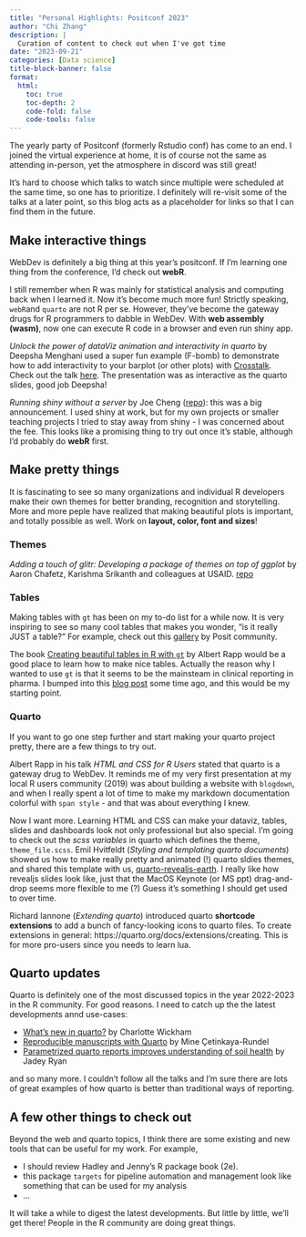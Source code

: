 ```yaml
---
title: "Personal Highlights: Positconf 2023"
author: "Chi Zhang"
description: |
  Curation of content to check out when I've got time
date: "2023-09-21"
categories: [Data science]
title-block-banner: false
format: 
  html:
    toc: true
    toc-depth: 2
    code-fold: false
    code-tools: false
---
```


The yearly party of Positconf (formerly Rstudio conf) has come to an end. I joined the virtual experience at home, it is of course not the same as attending in-person, yet the atmosphere in discord was still great!

It's hard to choose which talks to watch since multiple were scheduled at the same time, so one has to prioritize. I definitely will re-visit some of the talks at a later point, so this blog acts as a placeholder for links so that I can find them in the future. 

## Make interactive things

WebDev is definitely a big thing at this year's positconf. If I'm learning one thing from the conference, I'd check out **webR**.

I still remember when R was mainly for statistical analysis and computing back when I learned it. Now it's become much more fun! Strictly speaking, `webR`and `quarto` are not R per se. However, they've become the gateway drugs for R programmers to dabble in WebDev. With **web assembly (wasm)**, now one can execute R code in a browser and even run shiny app.

*Unlock the power of dataViz animation and interactivity in quarto* by Deepsha Menghani used a super fun example (F-bomb) to demonstrate how to add interactivity to your barplot (or other plots) with [Crosstalk](https://rstudio.github.io/crosstalk/). Check out the talk [here](https://github.com/deepshamenghani/posit_plotly_crosstalk). The presentation was as interactive as the quarto slides, good job Deepsha!


*Running shiny without a server* by Joe Cheng ([repo](https://github.com/jcheng5/posit-conf-2023-shinylive)): this was a big announcement. I used shiny at work, but for my own projects or smaller teaching projects I tried to stay away from shiny - I was concerned about the fee. This looks like a promising thing to try out once it's stable, although I'd probably do **webR** first.


## Make pretty things

It is fascinating to see so many organizations and individual R developers make their own themes for better branding, recognition and storytelling. More and more peple have realized that making beautiful plots is important, and totally possible as well. Work on **layout, color, font and sizes**!

### Themes

*Adding a touch of glitr: Developing a package of themes on top of ggplot* by Aaron Chafetz, Karishma Srikanth and colleagues at USAID. [repo](https://github.com/USAID-OHA-SI/glitr)

### Tables

Making tables with `gt` has been on my to-do list for a while now. It is very inspiring to see so many cool tables that makes you wonder, "is it really JUST a table?" For example, check out this [gallery](https://community.rstudio.com/c/table-gallery/64) by Posit community.

The book [Creating beautiful tables in R with `gt`](https://gt.albert-rapp.de) by Albert Rapp would be a good place to learn how to make nice tables. Actually the reason why I wanted to use `gt` is that it seems to be the mainsteam in clinical reporting in pharma. I bumped into this [blog post](https://posit.co/blog/the-many-reasons-that-pharmas-love-gt/) some time ago, and this would be my starting point.

### Quarto

If you want to go one step further and start making your quarto project pretty, there are a few things to try out. 

Albert Rapp in his talk *HTML and CSS for R Users* stated that quarto is a gateway drug to WebDev. It reminds me of my very first presentation at my local R users community (2019) was about building a website with `blogdown`, and when I really spent a lot of time to make my markdown documentation colorful with `span style` - and that was about everything I knew. 

Now I want more. Learning HTML and CSS can make your dataviz, tables, slides and dashboards look not only professional but also special. I'm going to check out the *scss variables* in quarto which defines the theme, `theme_file.scss`. 
Emil Hvitfeldt (*Styling and templating quarto documents*) showed us how to make really pretty and animated (!) quarto sldies themes, and shared this template with us, [quarto-revealjs-earth](https://emilhvitfeldt.github.io/quarto-revealjs-earth/#/theme-title1). I really like how revealjs slides look like, just that the MacOS Keynote (or MS ppt) drag-and-drop seems more flexible to me (?) Guess it's something I should get used to over time. 

Richard Iannone (*Extending quarto*) introduced quarto **shortcode extensions** to add a bunch of fancy-looking icons to quarto files. To create extensions in general: https://quarto.org/docs/extensions/creating. This is for more pro-users since you needs to learn lua. 


## Quarto updates

Quarto is definitely one of the most discussed topics in the year 2022-2023 in the R community. For good reasons. I need to catch up the the latest developments annd use-cases:

* [What's new in quarto?](https://cwickham.github.io/whats-new-in-quarto/#/title-slide) by Charlotte Wickham
* [Reproducible manuscripts with Quarto](https://mine.quarto.pub/manuscripts-conf23/#/title-slide) by Mine Çetinkaya-Rundel
* [Parametrized quarto reports improves understanding of soil health](https://rawcdn.githack.com/WA-Department-of-Agriculture/soils/944448976992604a12dafbf47258327be0e5ab98/inst/example_reports/example_producer_report.html) by Jadey Ryan

and so many more. I couldn't follow all the talks and I'm sure there are lots of great examples of how quarto is better than traditional ways of reporting.


## A few other things to check out

Beyond the web and quarto topics, I think there are some existing and new tools that can be useful for my work. For example,

* I should review Hadley and Jenny's R package book (2e). 
* this package `targets` for pipeline automation and management look like something that can be used for my analysis
* ...


It will take a while to digest the latest developments. But little by little, we'll get there! People in the R community are doing great things.



